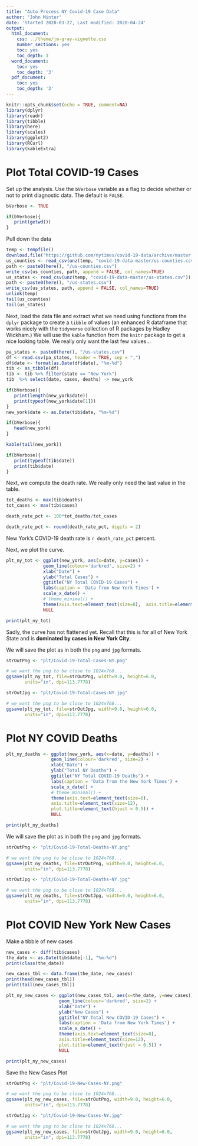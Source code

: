 ```yaml
---
title: "Auto Process NY Covid-19 Case Data"
author: "John Minter"
date: 'Started 2020-03-27, Last modified: 2020-04-24'
output:
  html_document:
    css: ../theme/jm-gray-vignette.css
    number_sections: yes
    toc: yes
    toc_depth: 3
  word_document:
    toc: yes
    toc_depth: '3'
  pdf_document:
    toc: yes
    toc_depth: '3'
---
```


```r
knitr::opts_chunk$set(echo = TRUE, comment=NA)
library(dplyr)
library(readr)
library(tibble)
library(here)
library(scales)
library(ggplot2)
library(RCurl)
library(kableExtra)
```

# Plot Total COVID-19 Cases

Set up the analysis. Use the `bVerbose` variable as a flag to decide whether
or not to print diagnostic data. The default is `FALSE`.

```r
bVerbose <- TRUE

if(bVerbose){
   print(getwd())
}

```

Pull down the data


```r
temp <- tempfile()
download.file("https://github.com/nytimes/covid-19-data/archive/master.zip",temp)
us_counties <- read_csv(unz(temp, "covid-19-data-master/us-counties.csv"))
path <- paste0(here(), "/us-counties.csv")
write_csv(us_counties, path, append = FALSE, col_names=TRUE)
us_states <- read_csv(unz(temp, "covid-19-data-master/us-states.csv"))
path <- paste0(here(), "/us-states.csv")
write_csv(us_states, path, append = FALSE, col_names=TRUE)
unlink(temp)
tail(us_counties)
tail(us_states)

```

Next, load the data file and extract what we need using functions from the
`dplyr` package to create a `tibble` of values (an enhanced R dataframe that
works nicely with the `tidyverse` collection of R packages by Hadley Wickham.)
We will use the `kable` function from the `knitr` package to get a nice looking
table. We really only want the last few values...

```r
pa_states <- paste0(here(), "/us-states.csv")
df <- read.csv(pa_states, header = TRUE, sep = ",")
df$date <- format(as.Date(df$date), "%m-%d")
tib <- as_tibble(df)
tib <- tib %>% filter(state == "New York")
tib  %>% select(date, cases, deaths) -> new_york

if(bVerbose){
   print(length(new_york$date))
   print(typeof(new_york$date[1]))
}
new_york$date <- as.Date(tib$date, "%m-%d")

if(bVerbose){
   head(new_york)
}

kable(tail(new_york))

if(bVerbose){
   print(typeof(tib$date))
   print(tib$date)
}
```

Next, we compute the death rate. We really only need the last value in the
table.

```r

tot_deaths <- max(tib$deaths)
tot_cases <- max(tib$cases)

death_rate_pct <- 100*tot_deaths/tot_cases

death_rate_pct <- round(death_rate_pct, digits = 2)
```

New York's COVID-19 death rate is `r death_rate_pct` percent.

Next, we plot the curve.

```r
plt_ny_tot <- ggplot(new_york, aes(x=date, y=cases)) +
              geom_line(colour='darkred', size=2) +
              xlab("Date") +
              ylab("Total Cases") + 
              ggtitle("NY Total COVID-19 Cases") +
              labs(caption = 'Data from New York Times') +
              scale_x_date() +
              # theme_minimal() +
              theme(axis.text=element_text(size=8),  axis.title=element_text(size=12), plot.title=element_text(hjust = 0.5)) +
              NULL

print(plt_ny_tot)
```

Sadly, the curve has not flattened yet. Recall that this is for all of
New York State and is **dominated by cases in New York City**.


We will save the plot as in both the `png` and `jpg` formats.

```r
strOutPng <- "plt/Covid-19-Total-Cases-NY.png"

# we want the png to be close to 1024x768...
ggsave(plt_ny_tot, file=strOutPng, width=9.0, height=6.0,
       units="in", dpi=113.7778)

strOutJpg <- "plt/Covid-19-Total-Cases-NY.jpg"

# we want the png to be close to 1024x768...
ggsave(plt_ny_tot, file=strOutJpg, width=9.0, height=6.0,
       units="in", dpi=113.7778)
```

# Plot NY COVID Deaths

```r
plt_ny_deaths <- ggplot(new_york, aes(x=date, y=deaths)) +
                 geom_line(colour='darkred', size=2) +
                 xlab("Date") +
                 ylab("Total NY Deaths") + 
                 ggtitle("NY Total COVID-19 Deaths") +
                 labs(caption = 'Data from the New York Times') +
                 scale_x_date() +
                 # theme_minimal() +
                 theme(axis.text=element_text(size=8),
                 axis.title=element_text(size=12),
                 plot.title=element_text(hjust = 0.5)) +
                 NULL

print(plt_ny_deaths)
```

We will save the plot as in both the `png` and `jpg` formats.

```r
strOutPng <- "plt/Covid-19-Total-Deaths-NY.png"

# we want the png to be close to 1024x768...
ggsave(plt_ny_deaths, file=strOutPng, width=9.0, height=6.0,
       units="in", dpi=113.7778)

strOutJpg <- "plt/Covid-19-Total-Deaths-NY.jpg"

# we want the png to be close to 1024x768...
ggsave(plt_ny_deaths, file=strOutJpg, width=9.0, height=6.0,
       units="in", dpi=113.7778)
```

# Plot COVID New York New Cases


Make a tibble of new cases

```r
new_cases <- diff(tib$cases)
the_date <- as.Date(tib$date[-1], "%m-%d")
print(class(the_date))

new_cases_tbl <- data.frame(the_date, new_cases)
print(head(new_cases_tbl))
print(tail(new_cases_tbl))
```

```r
plt_ny_new_cases <- ggplot(new_cases_tbl, aes(x=the_date, y=new_cases)) +
                    geom_line(colour='darkred', size=2) +
                    xlab("Date") +
                    ylab("New Cases") + 
                    ggtitle("NY Total New COVID-19 Cases") +
                    labs(caption = 'Data from New York Times') +
                    scale_x_date() +
                    theme(axis.text=element_text(size=8),
                    axis.title=element_text(size=12),
                    plot.title=element_text(hjust = 0.5)) +
                    NULL

print(plt_ny_new_cases)

```

Save the New Cases Plot

```r
strOutPng <- "plt/Covid-19-New-Cases-NY.png"

# we want the png to be close to 1024x768...
ggsave(plt_ny_new_cases, file=strOutPng, width=9.0, height=6.0,
       units="in", dpi=113.7778)

strOutJpg <- "plt/Covid-19-New-Cases-NY.jpg"

# we want the png to be close to 1024x768...
ggsave(plt_ny_new_cases, file=strOutJpg, width=9.0, height=6.0,
       units="in", dpi=113.7778)
```
